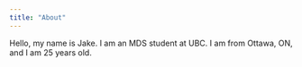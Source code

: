 ```yaml
---
title: "About"
---
```


Hello, my name is Jake. I am an MDS student at UBC. I am from Ottawa, ON, and I am 25 years old.
